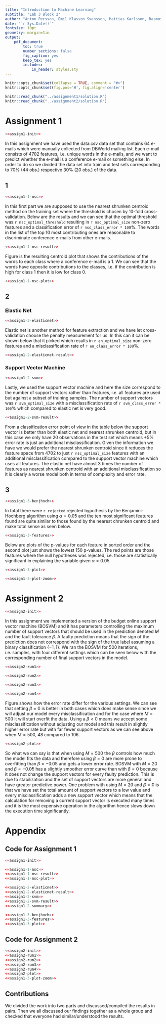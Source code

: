 ```yaml
---
title: "Introduction to Machine Learning"
subtitle: "Lab 3 Block 2"
author: "Anton Persson, Emil Klasson Svensson, Mattias Karlsson, Rasmus Holm"
date: "`r Sys.Date()`"
fontsize: 10pt
geometry: margin=1in
output:
    pdf_document:
        toc: true
        number_sections: false
        fig_caption: yes
        keep_tex: yes
        includes:
            in_header: styles.sty
---
```


```r
knitr::opts_chunk$set(collapse = TRUE, comment = "#>")
knitr::opts_chunk$set(fig.pos='H', fig.align='center')

knitr::read_chunk("../assignment1/solution.R")
knitr::read_chunk("../assignment2/solution.R")
```

\newpage

# Assignment 1
```r
<<assign1-init>>
```

In this assignment we have used the data.csv data set that contains 64 e-mails which were manually collected from DBWorld mailing list. Each e-mail consists of 4702 features, i.e. unique words in the e-mails, and we want to predict whether the e-mail is a conference e-mail or something else. In order to do so we divided the data set into train and test sets corresponding to 70\% (44 obs.) respective 30\% (20 obs.) of the data.

## 1
```r
<<assign1-1-nsc>>
```

In this first part we are supposed to use the nearest shrunken centroid method on the training set where the threshold is chosen by 10-fold cross-validation. Below are the results and we can see that the optimal threshold was `r nsc_optimal_threshold` resulting in `r nsc_optimal_size` non-zero features and a classification error of `r nsc_class_error * 100`\%. The words in the list of the top 10 most contributing ones are reasonable to discriminate conference e-mails from other e-mails.

```r
<<assign1-1-nsc-result>>
```

Figure \ref{fig:nsc} is the resulting centroid plot that shows the contributions of the words to each class where a conference e-mail is a 1. We can see that the words have opposite contributions to the classes, i.e. if the contribution is high for class 1 then it is low for class 0.

```r
<<assign1-1-nsc-plot>>
```

## 2
### Elastic Net
```r
<<assign1-2-elasticnet>>
```

Elastic net is another method for feature extraction and we have let cross-validation choose the penalty measurement for us. In this can it can be shown below that it picked \textit{`r en_penalty`} which results in `r en_optimal_size` non-zero features and a misclassification rate of `r en_class_error * 100`\%.

```r
<<assign1-2-elasticnet-result>>
```

### Support Vector Machine
```r
<<assign1-2-svm>>
```

Lastly, we used the support vector machine and here the size correspond to the number of support vectors rather than features, i.e. all features are used but against a subset of training samples. The number of support vectors was `r svm_optimal_size` with a misclassification rate of `r svm_class_error * 100`\% which compared to elastic net is very good.

```r
<<assign1-2-svm-result>>
```

From a classification error point of view in the table below the support vector is better than both elastic net and nearest shrunken centroid, but in this case we only have 20 observations in the test set which means +5\% error rate is just an additional misclassification. Given the information we have we would prefer the nearest shrunken centroid since it reduces the feature space from 4702 to just `r nsc_optimal_size` features with an additional misclassification compared to the support vector machine which uses all features. The elastic net have almost 3 times the number of features as nearest shrunken centroid with an additional misclassification so it is clearly a worse model both in terms of complexity and error rate.

\begin{center}
```r
<<assign1-2-summary>>
```
\end{center}

## 3
```r
<<assign1-3-benjhoch>>
```

In total there were `r rejected` rejected hypothesis by the Benjamini-Hochberg algorithm using $\alpha = 0.05$ and the ten most significant features found are quite similar to those found by the nearest chrunken centroid and make total sense as seen below.

```r
<<assign1-3-features>>
```

Below are plots of the p-values for each feature in sorted order and the second plot just shows the lowest 150 p-values. The red points are those features where the null hypotheses was rejected, i.e. those are statistically significant in explaining the \textit{Conference} variable given $\alpha = 0.05$.

```r
<<assign1-3-plot>>
```

```r
<<assign1-3-plot-zoom>>
```

\newpage

# Assignment 2
```r
<<assign2-init>>
```

In this assignment we implemented a version of the budget online support vector machine (BOSVM) and it has parameters controlling the maximum number of support vectors that should be used in the prediction denoted $M$ and the fault tolerance $\beta$. A faulty prediction means that the sign of the prediction does not correspond with the sign of the true label assuming a binary classification $\left \{ -1, 1 \right \}$. We ran the BOSVM for 500 iterations, i.e. samples, with four different settings which can be seen below with the corresponding number of final support vectors in the model.

```r
<<assign2-run1>>
```

```r
<<assign2-run2>>
```

```r
<<assign2-run3>>
```

```r
<<assign2-run4>>
```

Figure \ref{fig:svm_error} shows how the error rate differ for the various settings. We can see that setting $\beta = 0$ is better in both cases which does make sense since we will adjust our model every misclassification and for the case where $M = 500$ it will start overfit the data. Using a $\beta < 0$ means we accept some misclassification without adjusting our model and this result in slightly higher error rate but with far fewer support vectors as we can see above when $M = 500$, 48 compared to 106.

```r
<<assign2-plot>>
```

So what we can say is that when using $M = 500$ the $\beta$ controls how much the model fits the data and therefore using $\beta = 0$ are more prone to overfitting than $\beta = -0.05$ and gets a lower error rate. BOSVM with $M = 20$ and $\beta = -0.05$ has a slightly smoother error curve than with $\beta = 0$ because it does not change the support vectors for every faulty prediction. This is due to stabilization and the set of support vectors are more general and have greater predictive power. One problem with using $M = 20$ and $\beta = 0$ is that we have set the total amount of support vectors to a low value and every misclassification adds a new support vector which means that the calculation for removing a current support vector is executed many times and it is the most expensive operation in the algorithm hence slows down the execution time significantly.

\newpage

# Appendix
## Code for Assignment 1
```r
<<assign1-init>>

<<assign1-1-nsc>>
<<assign1-1-nsc-result>>
<<assign1-1-nsc-plot>>

<<assign1-2-elasticnet>>
<<assign1-2-elasticnet-result>>
<<assign1-2-svm>>
<<assign1-2-svm-result>>
<<assign1-2-summary>>

<<assign1-3-benjhoch>>
<<assign1-3-features>>
<<assign1-3-plot>>
```

## Code for Assignment 2
```r
<<assign2-init>>
<<assign2-run1>>
<<assign2-run2>>
<<assign2-run3>>
<<assign2-run4>>
<<assign2-plot>>
<<assign1-3-plot-zoom>>
```

## Contributions
We divided the work into two parts and discussed/compiled the results in pairs. Then we all discussed our findings together as a whole group and checked that everyone had similar/understood the results.
